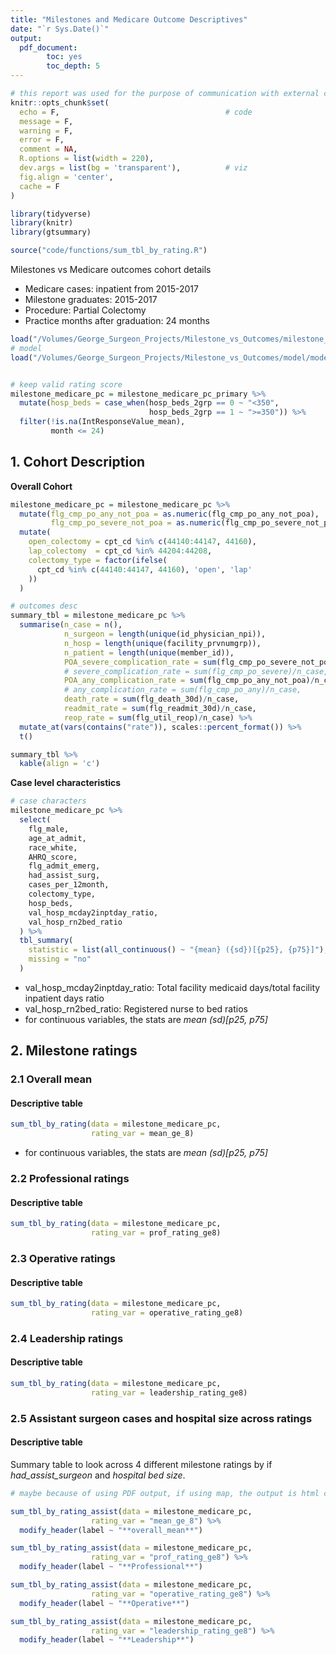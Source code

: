 ```yaml
---
title: "Milestones and Medicare Outcome Descriptives"
date: "`r Sys.Date()`"
output: 
  pdf_document:
        toc: yes
        toc_depth: 5
---
```


```r
# this report was used for the purpose of communication with external collaborators like ACGME
knitr::opts_chunk$set(
  echo = F,                                     # code
  message = F,
  warning = F,
  error = F,
  comment = NA,
  R.options = list(width = 220),
  dev.args = list(bg = 'transparent'),          # viz
  fig.align = 'center',
  cache = F
)

library(tidyverse)
library(knitr)
library(gtsummary)

source("code/functions/sum_tbl_by_rating.R")

```

Milestones vs Medicare outcomes cohort details

-	Medicare cases: inpatient from 2015-2017
-	Milestone graduates: 2015-2017
-	Procedure: Partial Colectomy
-	Practice months after graduation: 24 months


```r
load("/Volumes/George_Surgeon_Projects/Milestone_vs_Outcomes/milestone_medicare_pc_primary.rdata")
# model
load("/Volumes/George_Surgeon_Projects/Milestone_vs_Outcomes/model/models_month24_pc.rdata")


# keep valid rating score
milestone_medicare_pc = milestone_medicare_pc_primary %>% 
  mutate(hosp_beds = case_when(hosp_beds_2grp == 0 ~ "<350",
                               hosp_beds_2grp == 1 ~ ">=350")) %>% 
  filter(!is.na(IntResponseValue_mean),
         month <= 24)
```

## 1. Cohort Description

**Overall Cohort**
```r
milestone_medicare_pc = milestone_medicare_pc %>% 
  mutate(flg_cmp_po_any_not_poa = as.numeric(flg_cmp_po_any_not_poa),
         flg_cmp_po_severe_not_poa = as.numeric(flg_cmp_po_severe_not_poa)) %>% 
  mutate(
    open_colectomy = cpt_cd %in% c(44140:44147, 44160),
    lap_colectomy  = cpt_cd %in% 44204:44208,
    colectomy_type = factor(ifelse(
      cpt_cd %in% c(44140:44147, 44160), 'open', 'lap'
    ))
  ) 

# outcomes desc
summary_tbl = milestone_medicare_pc %>% 
  summarise(n_case = n(),
            n_surgeon = length(unique(id_physician_npi)),
            n_hosp = length(unique(facility_prvnumgrp)),
            n_patient = length(unique(member_id)),
            POA_severe_complication_rate = sum(flg_cmp_po_severe_not_poa)/n_case,
            # severe_complication_rate = sum(flg_cmp_po_severe)/n_case,
            POA_any_complication_rate = sum(flg_cmp_po_any_not_poa)/n_case,
            # any_complication_rate = sum(flg_cmp_po_any)/n_case,
            death_rate = sum(flg_death_30d)/n_case,
            readmit_rate = sum(flg_readmit_30d)/n_case,
            reop_rate = sum(flg_util_reop)/n_case) %>% 
  mutate_at(vars(contains("rate")), scales::percent_format()) %>% 
  t() 

summary_tbl %>% 
  kable(align = 'c')


```

**Case level characteristics**

```r
# case characters
milestone_medicare_pc %>%
  select(
    flg_male,
    age_at_admit,
    race_white,
    AHRQ_score,
    flg_admit_emerg,
    had_assist_surg,
    cases_per_12month,
    colectomy_type,
    hosp_beds,
    val_hosp_mcday2inptday_ratio,
    val_hosp_rn2bed_ratio
  ) %>%
  tbl_summary(
    statistic = list(all_continuous() ~ "{mean} ({sd})[{p25}, {p75}]"),
    missing = "no"
  )
```
* val_hosp_mcday2inptday_ratio: Total facility medicaid days/total facility inpatient days ratio
* val_hosp_rn2bed_ratio: Registered nurse to  bed ratios
* for continuous variables, the stats are *mean (sd)[p25, p75]*

## 2. Milestone ratings

### 2.1 Overall mean

#### Descriptive table

```r
sum_tbl_by_rating(data = milestone_medicare_pc,
                  rating_var = mean_ge_8) 
```

* for continuous variables, the stats are *mean (sd)[p25, p75]*


### 2.2 Professional ratings 

#### Descriptive table

```r
sum_tbl_by_rating(data = milestone_medicare_pc,
                  rating_var = prof_rating_ge8)
```


### 2.3 Operative ratings

#### Descriptive table

```r
sum_tbl_by_rating(data = milestone_medicare_pc,
                  rating_var = operative_rating_ge8)
```


### 2.4 Leadership ratings

#### Descriptive table

```r
sum_tbl_by_rating(data = milestone_medicare_pc,
                  rating_var = leadership_rating_ge8)
```

### 2.5 Assistant surgeon cases and hospital size across ratings

#### Descriptive table

Summary table to look across 4 different milestone ratings by if *had_assist_surgeon* and *hospital bed size*.

```r
# maybe because of using PDF output, if using map, the output is html code instead of tables. So I repeated code.

sum_tbl_by_rating_assist(data = milestone_medicare_pc,
                  rating_var = "mean_ge_8") %>% 
  modify_header(label ~ "**overall_mean**")

sum_tbl_by_rating_assist(data = milestone_medicare_pc,
                  rating_var = "prof_rating_ge8") %>% 
  modify_header(label ~ "**Professional**")

sum_tbl_by_rating_assist(data = milestone_medicare_pc,
                  rating_var = "operative_rating_ge8") %>% 
  modify_header(label ~ "**Operative**")

sum_tbl_by_rating_assist(data = milestone_medicare_pc,
                  rating_var = "leadership_rating_ge8") %>% 
  modify_header(label ~ "**Leadership**")


```





